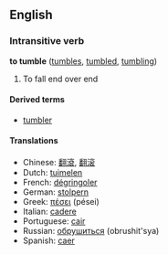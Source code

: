 ==English==
===Intransitive verb===
'''to tumble''' ([[tumbles]], [[tumbled]], [[tumbling]])

# To fall end over end

====Derived terms====
*[[tumbler]]

====Translations====
*Chinese: [[翻滾]], [[翻滚]]
*Dutch: [[tuimelen]]
*French: [[dégringoler]]
*German: [[stolpern]]
*Greek: [[πέσει]] (p&eacute;sei)
*Italian: [[cadere]]
*Portuguese: [[cair]]
*Russian: [[обрушиться]] (obrushit'sya)
*Spanish: [[caer]]